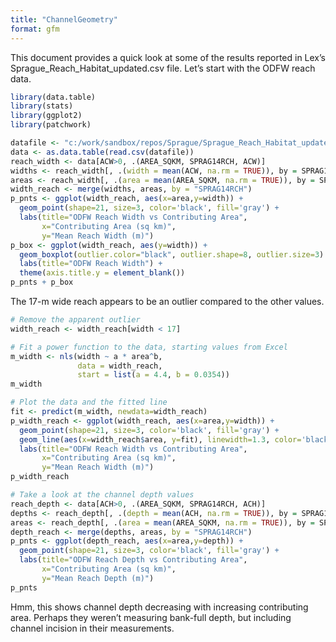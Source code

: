 ```yaml
---
title: "ChannelGeometry"
format: gfm
---
```


This document provides a quick look at some of the results reported in Lex's Sprague_Reach_Habitat_updated.csv file. Let's start with the ODFW reach data.

```r
library(data.table)
library(stats)
library(ggplot2)
library(patchwork)

datafile <- "c:/work/sandbox/repos/Sprague/Sprague_Reach_Habitat_updated.csv"
data <- as.data.table(read.csv(datafile))
reach_width <- data[ACW>0, .(AREA_SQKM, SPRAG14RCH, ACW)]
widths <- reach_width[, .(width = mean(ACW, na.rm = TRUE)), by = SPRAG14RCH]
areas <- reach_width[, .(area = mean(AREA_SQKM, na.rm = TRUE)), by = SPRAG14RCH]
width_reach <- merge(widths, areas, by = "SPRAG14RCH")
p_pnts <- ggplot(width_reach, aes(x=area,y=width)) +
  geom_point(shape=21, size=3, color='black', fill='gray') +
  labs(title="ODFW Reach Width vs Contributing Area",
       x="Contributing Area (sq km)",
       y="Mean Reach Width (m)")
p_box <- ggplot(width_reach, aes(y=width)) +
  geom_boxplot(outlier.color="black", outlier.shape=8, outlier.size=3) +
  labs(title="ODFW Reach Width") +
  theme(axis.title.y = element_blank())
p_pnts + p_box
```
The 17-m wide reach appears to be an outlier compared to the other values. 
```r
# Remove the apparent outlier
width_reach <- width_reach[width < 17]

# Fit a power function to the data, starting values from Excel
m_width <- nls(width ~ a * area^b,
               data = width_reach,
               start = list(a = 4.4, b = 0.0354))
m_width

# Plot the data and the fitted line
fit <- predict(m_width, newdata=width_reach)
p_width_reach <- ggplot(width_reach, aes(x=area,y=width)) +
  geom_point(shape=21, size=3, color='black', fill='gray') +
  geom_line(aes(x=width_reach$area, y=fit), linewidth=1.3, color='black') +
  labs(title="ODFW Reach Width vs Contributing Area",
       x="Contributing Area (sq km)",
       y="Mean Reach Width (m)")
p_width_reach
```

```r
# Take a look at the channel depth values
reach_depth <- data[ACH>0, .(AREA_SQKM, SPRAG14RCH, ACH)]
depths <- reach_depth[, .(depth = mean(ACH, na.rm = TRUE)), by = SPRAG14RCH]
areas <- reach_depth[, .(area = mean(AREA_SQKM, na.rm = TRUE)), by = SPRAG14RCH]
depth_reach <- merge(depths, areas, by = "SPRAG14RCH")
p_pnts <- ggplot(depth_reach, aes(x=area,y=depth)) +
  geom_point(shape=21, size=3, color='black', fill='gray') +
  labs(title="ODFW Reach Depth vs Contributing Area",
       x="Contributing Area (sq km)",
       y="Mean Reach Depth (m)")
p_pnts
```

Hmm, this shows channel depth decreasing with increasing contributing area. Perhaps they weren't measuring bank-full depth, but including channel incision in their measurements. 